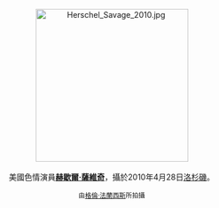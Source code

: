 <center>
[[File:Herschel_Savage_2010.jpg|275px]]
<br><br>
美國色情演員'''[[赫歇爾·薩維奇|赫歇爾·薩維奇]]'''，攝於2010年4月28日[[洛杉磯|洛杉磯]]。
<p>
<small>由[[:en:User:Toglenn|格倫·法蘭西斯]]所拍攝</small>
</center>